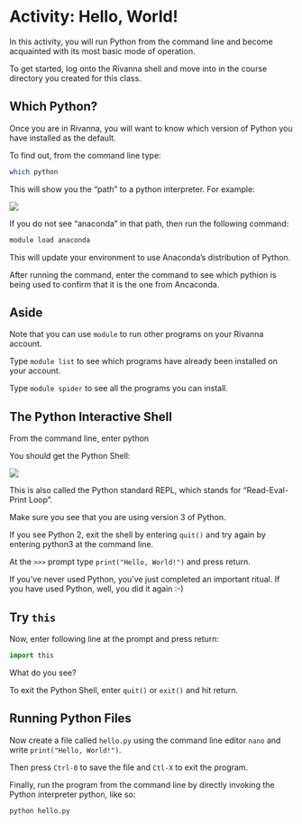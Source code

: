 # Activity: Hello, World!

In this activity, you will run Python from the command line and become acquainted with its most basic mode of operation.

To get started, log onto the Rivanna shell and move into in the course directory you created for this class.

## Which Python?

Once you are in Rivanna, you will want to know which version of Python you have installed as the default.

To find out, from the command line type:

``` bash
which python
```

This will show you the "path" to a python interpreter. For example:

![](../media/which-python.png)

If you do not see "anaconda" in that path, then run the following command:

``` bash
module load anaconda
```

This will update your environment to use Anaconda's distribution of Python.

After running the command, enter the command to see which pythion is being used to confirm that it is the one from Ancaconda.

## Aside

Note that you can use `module` to run other programs on your Rivanna account.

Type `module list` to see which programs have already been installed on your account.

Type `module spider` to see all the programs you can install.

## The Python Interactive Shell

From the command line, enter python

You should get the Python Shell:

![](../media/python-prompt.png)

This is also called the Python standard REPL, which stands for "Read-Eval-Print Loop".

Make sure you see that you are using version 3 of Python.

If you see Python 2, exit the shell by entering `quit()` and try again by entering python3 at the command line.

At the `>>>` prompt type `print("Hello, World!")` and press return.

If you've never used Python, you've just completed an important ritual. If you have used Python, well, you did it again :-)

## Try `this`

Now, enter following line at the prompt and press return:

``` python
import this
```

What do you see?

To exit the Python Shell, enter `quit()` or `exit()` and hit return.

## Running Python Files

Now create a file called `hello.py` using the command line editor `nano` and write `print("Hello, World!")`. 

Then press `Ctrl-0` to save the file and `Ctl-X` to exit the program.

Finally, run the program from the command line by directly invoking the Python interpreter python, like so:

```bash
python hello.py
```